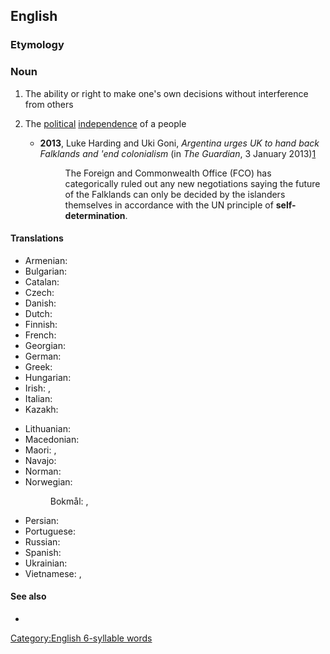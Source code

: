 ==English==

===Etymology===
{{prefix|en|self|determination}}

===Noun===
{{wikipedia}}
{{en-noun|-}}

# The ability or right to make one's own decisions without interference from others
# {{lb|en|politics}} The [[political]] [[independence]] of a people
#* '''2013''', Luke Harding and Uki Goni, ''Argentina urges UK to hand back Falklands and 'end colonialism'' (in ''The Guardian'', 3 January 2013)[http://www.guardian.co.uk/uk/2013/jan/02/argentina-britain-hand-back-falklands]
#*: The Foreign and Commonwealth Office (FCO) has categorically ruled out any new negotiations saying the future of the Falklands can only be decided by the islanders themselves in accordance with the UN principle of '''self-determination'''.

====Translations====
{{trans-top|political independence of a people}}
* Armenian: {{t+|hy|ինքնորոշում|sc=Armn}}
* Bulgarian: {{t+|bg| самоопределе́ние|n}}
* Catalan: {{t|ca|autodeterminació|f}}
* Czech: {{t+|cs|sebeurčení|n}}
* Danish: {{t|da|selvbestemmelse|c}}
* Dutch: {{t+|nl|zelfbeschikking|f}}
* Finnish: {{t+|fi|itsemääräämisoikeus}}
* French: {{t+|fr|autodétermination}}
* Georgian: {{t|ka|თვითგამორკვევა}}
* German: {{t+|de|Selbstbestimmung|f}}
* Greek: {{t+|el|αυτοδιάθεση|f}}
* Hungarian: {{t+|hu|önrendelkezés}}
* Irish: {{t|ga|féinchinneadh|m}}, {{t|ga|féinchinntiúchán|m}}
* Italian: {{t+|it|autodeterminazione|f}}
* Kazakh: {{t|kk|өзін-өзі билеу|sc=Cyrl}}
{{trans-mid}}
* Lithuanian: {{t|lt|apsisprendimas|m}}
* Macedonian: {{t|mk|самоопределување|n}}
* Maori: {{t|mi|motuhaketanga}}, {{t|mi|tino rangatiratanga}}
* Navajo: {{t|nv|tʼáá hó ájítʼéego}}
* Norman: {{t|nrf|dêtèrminnâtion dé sé|f}}
* Norwegian:
*: Bokmål: {{t|nb|selvbestemmelse|m}}, {{t|nb|sjølbestemmelse|m}}
* Persian: {{t|fa|تعیین سرنوشت|tr=ta'yin-e sarnevešt|sc=fa-Arab}}
* Portuguese: {{t+|pt|autodeterminação|f}}
* Russian: {{t+|ru|самоопределе́ние|n}}
* Spanish: {{t|es|autodeterminación|f}}
* Ukrainian: {{t|uk|самовизначення|n}}
* Vietnamese: {{t|vi|sự tự quyết}}, {{t|vi|quyền tự quyết}}
{{trans-bottom}}

====See also====
* {{l|en|territorial integrity}}

[[Category:English 6-syllable words]]
